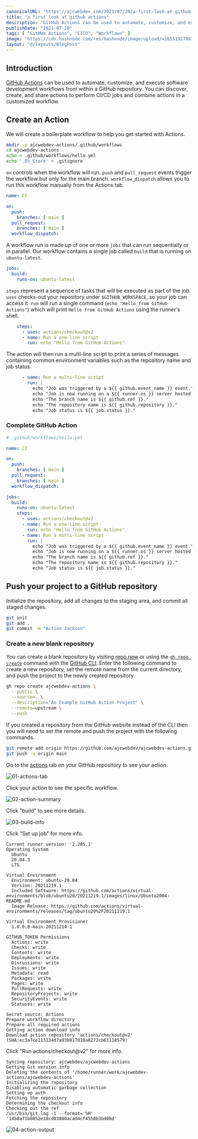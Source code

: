 ```yaml
---
canonicalURL: "https://ajcwebdev.com/2021/07/20/a-first-look-at-github-actions"
title: "a first look at github actions"
description: "GitHub Actions can be used to automate, customize, and execute software development workflows from within a GitHub repository."
publishDate: "2021-07-20"
tags: [ "GitHub Actions", "CICD", "Workflows" ]
image: "https://cdn.hashnode.com/res/hashnode/image/upload/v1655192796160/hF-RmeiBJ.png"
layout: "@/layouts/BlogPost"
---
```


## Introduction

[GitHub Actions](https://docs.github.com/en/actions) can be used to automate, customize, and execute software development workflows from within a GitHub repository. You can discover, create, and share actions to perform CI/CD jobs and combine actions in a customized workflow.

## Create an Action

We will create a boilerplate workflow to help you get started with Actions.

```bash
mkdir -p ajcwebdev-actions/.github/workflows
cd ajcwebdev-actions
echo > .github/workflows/hello.yml
echo '.DS_Store' > .gitignore
```

`on` controls when the workflow will run. `push` and `pull_request` events trigger the workflow but only for the main branch. `workflow_dispatch` allows you to run this workflow manually from the Actions tab.

```yaml
name: CI

on:
  push:
    branches: [ main ]
  pull_request:
    branches: [ main ]
  workflow_dispatch:
```

A workflow run is made up of one or more `jobs` that can run sequentially or in parallel. Our workflow contains a single job called `build` that is running on `ubuntu-latest`.

```yaml
jobs:
  build:
    runs-on: ubuntu-latest
```

`steps` represent a sequence of tasks that will be executed as part of the job. `uses` checks-out your repository under `$GITHUB_WORKSPACE`, so your job can access it. `run` will run a single command (`echo "Hello from GitHub Actions"`) which will print `Hello from GitHub Actions` using the runner's shell.

```yaml
    steps:
      - uses: actions/checkout@v2
      - name: Run a one-line script
        run: echo "Hello from GitHub Actions"
```

The action will then run a multi-line script to print a series of messages containing common environment variables such as the repository name and job status.

```yaml
      - name: Run a multi-line script
        run: |
          echo "Job was triggered by a ${{ github.event_name }} event."
          echo "Job is now running on a ${{ runner.os }} server hosted on GitHub."
          echo "The branch name is ${{ github.ref }}."
          echo "The repository name is ${{ github.repository }}."
          echo "Job status is ${{ job.status }}."
```

### Complete GitHub Action

```yaml
# .github/workflows/hello.yml

name: CI

on:
  push:
    branches: [ main ]
  pull_request:
    branches: [ main ]
  workflow_dispatch:

jobs:
  build:
    runs-on: ubuntu-latest
    steps:
      - uses: actions/checkout@v2
      - name: Run a one-line script
        run: echo "Hello from GitHub Actions"
      - name: Run a multi-line script
        run: |
          echo "Job was triggered by a ${{ github.event_name }} event."
          echo "Job is now running on a ${{ runner.os }} server hosted on GitHub."
          echo "The branch name is ${{ github.ref }}."
          echo "The repository name is ${{ github.repository }}."
          echo "Job status is ${{ job.status }}."
```

## Push your project to a GitHub repository

Initialize the repository, add all changes to the staging area, and commit all staged changes.

```bash
git init
git add .
git commit -m "Action Jackson"
```

### Create a new blank repository

You can create a blank repository by visiting [repo.new](https://repo.new) or using the [`gh repo create`](https://cli.github.com/manual/gh_repo_create) command with the [GitHub CLI](https://cli.github.com/). Enter the following command to create a new repository, set the remote name from the current directory, and push the project to the newly created repository.

```bash
gh repo create ajcwebdev-actions \
  --public \
  --source=. \
  --description="An Example GitHub Action Project" \
  --remote=upstream \
  --push
```

If you created a repository from the GitHub website instead of the CLI then you will need to set the remote and push the project with the following commands.

```bash
git remote add origin https://github.com/ajcwebdev/ajcwebdev-actions.git
git push -u origin main
```

Go to the [actions](https://github.com/ajcwebdev/ajcwebdev-actions/actions) tab on your GitHub repository to see your action.

![01-actions-tab](https://dev-to-uploads.s3.amazonaws.com/uploads/articles/mj69m00h1i0xr6cgp8o7.png)

Click your action to see the specific workflow.

![02-action-summary](https://dev-to-uploads.s3.amazonaws.com/uploads/articles/ly6c0e9yqyrokel278l7.png)

Click "build" to see more details.

![03-build-info](https://dev-to-uploads.s3.amazonaws.com/uploads/articles/gkpq3ymt5qcbk29bu2gr.png)

Click "Set up job" for more info.

```
Current runner version: '2.285.1'
Operating System
  Ubuntu
  20.04.3
  LTS

Virtual Environment
  Environment: ubuntu-20.04
  Version: 20211219.1
  Included Software: https://github.com/actions/virtual-environments/blob/ubuntu20/20211219.1/images/linux/Ubuntu2004-README.md
  Image Release: https://github.com/actions/virtual-environments/releases/tag/ubuntu20%2F20211219.1

Virtual Environment Provisioner
  1.0.0.0-main-20211214-1

GITHUB_TOKEN Permissions
  Actions: write
  Checks: write
  Contents: write
  Deployments: write
  Discussions: write
  Issues: write
  Metadata: read
  Packages: write
  Pages: write
  PullRequests: write
  RepositoryProjects: write
  SecurityEvents: write
  Statuses: write

Secret source: Actions
Prepare workflow directory
Prepare all required actions
Getting action download info
Download action repository 'actions/checkout@v2' (SHA:ec3a7ce113134d7a93b817d10a8272cb61118579)
```

Click "Run actions/checkout@v2" for more info.

```
Syncing repository: ajcwebdev/ajcwebdev-actions
Getting Git version info
Deleting the contents of '/home/runner/work/ajcwebdev-actions/ajcwebdev-actions'
Initializing the repository
Disabling automatic garbage collection
Setting up auth
Fetching the repository
Determining the checkout info
Checking out the ref
/usr/bin/git log -1 --format='%H'
'14b8a71b0852e18cd03880acad4cf4558b3bd0bd'
```

![04-action-output](https://dev-to-uploads.s3.amazonaws.com/uploads/articles/szzpmt3s68cea1il4bkm.png)